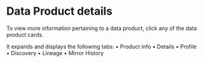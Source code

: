 # Data Product details
To view more information pertaining to a data product, click any of the data product cards.

It expands and displays the following tabs:
•	Product info
•	Details
•	Profile
•	Discovery
•	Lineage
•	Mirror History
